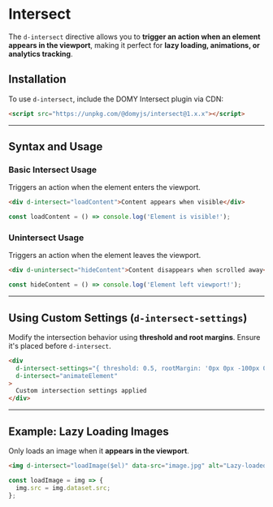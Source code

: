 
# Intersect

The `d-intersect` directive allows you to **trigger an action when an element appears in the viewport**, making it perfect for **lazy loading, animations, or analytics tracking**.

## Installation

To use `d-intersect`, include the DOMY Intersect plugin via CDN:

```html
<script src="https://unpkg.com/@domyjs/intersect@1.x.x"></script>
```

---

## Syntax and Usage

### **Basic Intersect Usage**

Triggers an action when the element enters the viewport.

```html
<div d-intersect="loadContent">Content appears when visible</div>
```

```js
const loadContent = () => console.log('Element is visible!');
```

### **Unintersect Usage**

Triggers an action when the element leaves the viewport.

```html
<div d-unintersect="hideContent">Content disappears when scrolled away</div>
```

```js
const hideContent = () => console.log('Element left viewport!');
```

---

## **Using Custom Settings (`d-intersect-settings`)**

Modify the intersection behavior using **threshold and root margins**. Ensure it's placed before `d-intersect`.

```html
<div
  d-intersect-settings="{ threshold: 0.5, rootMargin: '0px 0px -100px 0px' }"
  d-intersect="animateElement"
>
  Custom intersection settings applied
</div>
```

---

## Example: Lazy Loading Images

Only loads an image when it **appears in the viewport**.

```html
<img d-intersect="loadImage($el)" data-src="image.jpg" alt="Lazy-loaded image" />
```

```js
const loadImage = img => {
  img.src = img.dataset.src;
};
```
